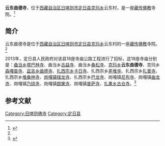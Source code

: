 {{Infobox Tibetan Buddhist monastery
|name =云东曲德寺
|image =
|image size = 250px
|alt = 
|caption = 
|t=
|w=
|to = 
|ipa={{IPA|}}
|z=
|thdl=
|e=
|tc=雲東曲德寺
|s=云东曲德寺
|p=
|m=
|k=
|pushpin_map = 
|latd =  | latm =  | lats =  | latNS = 
|longd=  | longm= | longs =| longEW = 
|iso_region = 
|map_caption = 
|mapsize = 
|location_country = 中国
|location = {{CHN}}[[西藏自治区|西藏自治区]][[日喀则市|日喀则市]][[定日县|定日县]]
|coordinates_display =
|founded_by =
|date_founded =
|date_renovated =
|sect =
|mather =
|children =
|dedicated_to = 
|tulku =
|head_lama = 
|head_mgh =
|no._of_monks = 
|architecture = 
|festivals =
|footnotes = 
}}

'''云东曲德寺'''，位于[[西藏自治区|西藏自治区]][[日喀则市|日喀则市]][[定日县|定日县]][[克玛乡|克玛乡]]云东村，是一座[[藏传佛教|藏传佛教]]寺院。<ref name=fjdh>{{Cite web |url=http://www.fjdh.cn/ffzt/fjhy/ahsy2013/03/184858217533.html |title=克玛乡曲德寺—定日县—西藏寺院，佛教导航，2013年03月22日 |accessdate=2014年5月22日 |archive-date=2014年5月22日 |archive-url=https://web.archive.org/web/20140522160750/http://www.fjdh.cn/ffzt/fjhy/ahsy2013/03/184858217533.html |dead-url=no }}</ref>

==简介==
云东曲德寺是位于[[西藏自治区|西藏自治区]][[日喀则市|日喀则市]][[定日县|定日县]][[克玛乡|克玛乡]]云东村的一座[[藏传佛教|藏传佛教]]寺院。<ref name=fjdh/>

2013年，定日县人民政府对该县18座寺庙公路工程进行了招标，这18座寺庙分别是：[[曲当乡|曲当乡]][[塔巴林寺_(定日县)|塔巴林寺]]、曲当乡[[古益寺|古益寺]]、曲当乡[[桑松寺|桑松寺]]、[[克玛乡|克玛乡]]'''云东曲德寺'''、克玛乡[[森嘎查寺|森嘎查寺]]、[[盆吉乡|盆吉乡]][[曲德寺_(定日县盆吉乡)|曲德寺]]、[[扎西宗乡|扎西宗乡]][[卡日寺_(定日县)|卡日寺]]、扎西宗乡[[差堆寺|差堆寺]]、扎西宗乡[[扎普寺_(定日县)|扎普寺]]、扎西宗乡[[堆桑林寺|堆桑林寺]]、[[岗嘎镇|岗嘎镇]][[辖龙寺|辖龙寺]]、扎西宗乡[[巴龙寺|巴龙寺]]、岗嘎镇[[尼布寺_(定日县)|尼布寺]]、岗嘎镇[[曲龙寺_(定日县岗嘎镇)|曲龙寺]]、岗嘎镇[[乃琼寺_(定日县)|乃琼寺]]、岗嘎镇[[朗果荡芭寺|朗果寺]]、岗嘎镇[[普萨寺|普萨寺]]、[[扎果乡|扎果乡]][[古仓寺|古仓寺]]。<ref>{{Cite web |url=http://www.bidcenter.com.cn/newscontent-12160525-1.html |title=定日县曲当乡塔巴林寺等18座寺庙公路工程建设招标公告，中国采招网，2013-3-20 |accessdate=2014-05-22 |archive-date=2014-05-22 |archive-url=https://web.archive.org/web/20140522124939/http://www.bidcenter.com.cn/newscontent-12160525-1.html |dead-url=yes }}</ref>

==参考文献==
{{reflist}}

{{日喀则地标}}
[[Category:日喀则佛寺|Category:日喀则佛寺]]
[[Category:定日县|Category:定日县]]